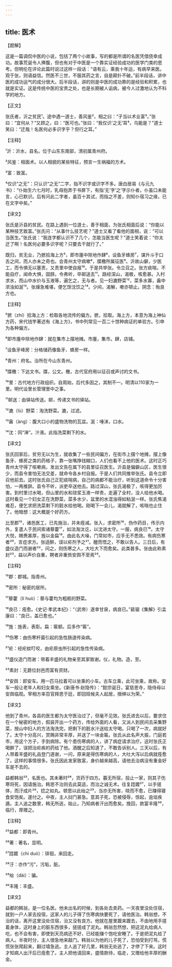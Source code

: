 ```yaml
---
---
---
```

title: 医术
---




【题解】


这是一篇调侃中医的小说，包括了两个小故事，写的都是所谓的名医凭借侥幸成功。故事荒诞令人捧腹，但也有对于中医是一个靠实证经验成功的医学门类的思考。但明伦在评论此篇时说过这样一段话：“语有云，乘我十年运，有病早来医。观于张，则语益信。然医不三世，不服其药之言，自是颠扑不破。”前半段话，讲中医的成功运气的成分很大。后半段话，讲的则是中医的成功靠的是经验和积累，也就是实证。这是传统中医的宝贵之处，也是长期被人诟病，被今人过激地认为不科学的地方。

【正文】

张氏者，沂之贫民¹。途中遇一道士，善风鉴²，相之曰：“子当以术业富³。”张曰：“宜何从？”又顾之，曰：“医可也。”张曰：“我仅识‘之无’耳⁴，乌能是？”道士笑曰：“迂哉！名医何必多识字乎？但行之耳。”





【注释】


¹沂：沂水，县名。位于山东东南部，清初属青州府。

²风鉴：相面术。以人相貌的某些特征，预言一生祸福的方术。

³富：致富。

⁴仅识“之无”：只认识“之无”二字，指不识字或识字不多。唐白居易《与元九书》：“仆始生六七月时，乳母抱弄于书屏下，有指‘无’字‘之’字示仆者，仆虽口未能言，心已默识。后有问此二字者，虽百十其试，而指之不差，则知仆宿习之缘，已在文字中矣。”





【译文】


张氏是沂县的贫民。在路上遇到一位道士，善于相面，为张氏相面后说：“你能以某种技艺致富。”张氏问：“从事什么技艺呢？”道士又看了看他的面相，说：“可以当医生。”张氏说：“我连字都认识不了几个，怎能当医生呢？”道士笑着说：“你太迂了啊！名医何必要多识字呢？只要去干就行了。”

既归，贫无业，乃摭拾海上方⁵，即市廛中除地作肆⁶，设鱼牙蜂房⁷，谋升斗于口舌之间，而人亦未之奇也。会青州太守病嗽⁸，牒檄所属征医⁹。沂故山僻，少医工，而令惧无以塞责，又责里中使自报¹⁰。于是共举张。令立召之。张方痰喘，不能自疗，闻命大惧，固辞。令弗听，卒邮送去¹¹。路经深山，渴极，咳愈甚。入村求水，而山中水价与玉液等，遍乞之，无与者。见一妇漉野菜¹²，菜多水寡，盎中浓浊如涎¹³。张燥急难堪，便乞馀沈饮之¹⁴。少间，渴解，嗽亦顿止。阴念：殆良方也。





【注释】


⁵摭（zhí）拾海上方：检取各地流传的偏方。摭，拾取。海上方，本意为海上神仙方药，宋代钱竽著述有《海上方》，书中列常见一百二十馀种病证的单验方。引申为各种偏方。

⁶即市廛中除地作肆：就在集市上摆地摊。市廛，集市。肆，店铺。

⁷设鱼牙峰房：分格储药像鱼牙、蜂房一样。

⁸青州：府名。治所在今山东青州。

⁹牒檄：下达文书。牒，公文。檄，古代官府用以征召或声讨的文书。

¹⁰里：古代地方行政组织。自周始，后代多因之，其制不一。明清以110家为一里。明代设里长管理里中之事。

¹¹邮送：由驿站传送。邮，传递文书的驿站。

¹²漉（lù）野菜：淘洗野菜。漉，过滤。

¹³盎（àng）：腹大口小的盛物洗物的瓦盆。涎：唾沫，口水。

¹⁴沈：同“渖”。汁液。此指洗菜剩下的水。





【译文】


张氏回家后，贫穷无以为生，就收集了一些民间偏方，在街市上摆个地摊，摆上像鱼牙、蜂房之类的药格子，靠一张嘴挣钱糊口，人们也看不上他的医术。这时正巧青州太守得了咳嗽病，发出文告在属下的县里征召医生。沂县是偏僻山区，医生很少，而县令害怕无法交差，就命令各乡村自报。于是人们共同推举张氏。县令立即召他前去。这时张氏自己正犯痰喘病，自己的病都不能治疗，听到这道命令十分害怕，一再推辞。县令不听，派吏卒送他去。路过深山，张氏渴极了，咳得更加厉害。到村里讨水喝，但山里的水和琼浆玉液一样贵，走遍了全村，没人给他水喝。这时看见一个妇女正在洗野菜，菜多水少，盆里的水混浊得如粘涎一样。张氏焦渴难忍，便乞求把洗菜剩下的脏水给他喝。刚喝下一会儿，渴就解了，咳喘也止住了。他暗想：这大概是个好药方。

比至郡¹⁵，诸邑医工，已先施治，并未痊减。张入，求密所¹⁶，伪作药目，传示内外，复遣人于民间索诸藜藿¹⁷，如法淘汰讫，以沈进太守。一服，病良已¹⁸。太守大悦，赐赉甚厚，旌以金扁¹⁹。由此名大噪，门常如市，应手无不悉效。有病伤寒者²⁰，言症求方。张适醉，误以疟剂予之²¹。醒而悟之，不敢以告人。三日后，有盛仪造门而谢者²²，问之，则伤寒之人，大吐大下而愈矣。此类甚多。张由此称素封²³，益以声价自重，聘者非重赀安舆不至焉²⁴。





【注释】


¹⁵郡：郡城。指青州。

¹⁶密所：秘密的居所。

¹⁷藜藿（lí huò）：藜与藿均为粗粝的野菜。

¹⁸良已：痊愈。《史记·孝武本纪》：“（武帝）遂幸甘泉，病良已。”裴骃《集解》引孟康曰：“良已，盖已愈也。”

¹⁹旌：旌表，表彰。扁：匾额。后多作“匾”。

²⁰伤寒：由伤寒杆菌引起的急性肠道传染病。

²¹疟：经疟蚊叮咬，由疟原虫所引起的急性传染病。

²²盛仪造门而谢：带着丰盛的礼物亲至其家致谢。仪，礼物。造，至。

²³素封：无爵位封邑而富有资财。

²⁴安舆：即安车。用一匹马拉着可以坐乘的小车。古车立乘，此可坐乘，故称。安车一般让老年人和妇女乘坐。《新唐书·赵隐传》：“懿宗诞日，宴慈恩寺，隐侍母以安舆临观。宰相方率百官拜恩于廷，即回班候夫人起居，搢绅以为荣。”





【译文】


他到了青州，各县的医生都为太守医治过了，但毫不见效。张氏进去以后，要求住在一个秘密的地方，假装开出一个药方，传给外面的人看，又派人到民间去采集野菜，按山中妇人的方法淘洗完，把剩下的脏水汁送给太守喝。只喝了一次，病就好了。太守十分高兴，赏赐非常丰厚，并送了一块金匾。张氏从此名声大振，门庭若市，用这个方子，手到病除。有个患伤寒病的人，讲了病症请求治疗。这时张氏正喝醉了，误把治疟疾的药给了他。酒醒之后知道了，不敢告诉别人。三天以后，有人带着丰盛的礼品登门道谢，一问，原来是得伤寒病的人，大吐大泻以后病就痊愈了。这样的事情很多。张氏因此发家致富，身价越来越高，请他去治病没有重金好车是不去的。

益都韩翁²⁵，名医也。其未著时²⁶，货药于四方。暮无所宿，投止一家，则其子伤寒将死，因请施治。韩思不治则去此莫适，而治之诚无术。往复跮踱²⁷，以手搓体，而汙成片²⁸，捻之如丸。顿思以此绐之²⁹，当亦无所害，晓而不愈，已赚得寝食安饱矣。遂付之。中夜，主人挝门甚急。意其子死，恐被侵辱，惊起，逾垣疾遁。主人追之数里，韩无所逃，始止。乃知病者汗出而愈矣。挽回，款宴丰隆³⁰，临行，厚赠之。





【注释】


²⁵益都：即青州。

²⁶著：著名，显明。

²⁷跮踱（chì duó）：徘徊，来回走。

²⁸汙：亦作“污”，污垢，脏。

²⁹绐（dài）：骗。

³⁰丰隆：丰盛。





【译文】


益都的韩翁，是一位名医。他未出名的时候，到各处去卖药。一天夜里没处住宿，就到一户人家去投宿，这家人的儿子得了伤寒病快要死了，请他医治。韩翁想，不治的话，离开这里没处住宿，治又没有良方。他就在屋里踱来踱去，不由地用手搓着身体，这时身上的脏东西很多，搓搓成了泥丸。韩翁忽然想，把这泥丸给病人吃，也不会有害，即使到天亮病还不好，已经能赚个饱吃安睡了。于是把泥丸给了病人。半夜时分，主人很急地来敲门。韩翁以为他的儿子死了，恐怕受到打骂，慌慌张张爬起来，翻过墙急逃。主人追了好几里，韩翁无处逃了，才停了下来。这时才知病人出汗后已痊愈了。主人把他请回来，盛情款待，临走，又赠给他丰厚的酬金。